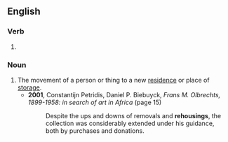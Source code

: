 ==English==

===Verb===
{{head|en|present participle}}

# {{present participle of|rehouse|lang=en|nocat=1}}

===Noun===
{{en-noun}}

# The movement of a person or thing to a new [[residence]] or place of [[storage]].
#* '''2001''', Constantijn Petridis, ‎Daniel P. Biebuyck, ''Frans M. Olbrechts, 1899-1958: in search of art in Africa'' (page 15)
#*: Despite the ups and downs of removals and '''rehousings''', the collection was considerably extended under his guidance, both by purchases and donations.